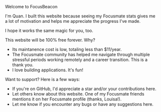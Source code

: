 
<div className="inline-flex gap-1 items-center">
  <span>Welcome to FocusBeacon</span>
  <RiUserSmileLine className="text-zinc-600" size={20} />
</div>

I'm Quan. I built this website because seeing my Focusmate stats gives me a lot of motivation and helps me appreciate the progress I've made.

I hope it works the same magic for you, too.

This website will be 100% free forever. Why?

- Its maintanence cost is low, totaling less than $11/year.
- The Focusmate community has helped me navigate through multiple stressful periods working remotely and a career transition. This is a thank you.
- I love building applications. It's fun!

Want to support? Here is a few ways:

- If you're on GitHub, I'd appreciate a star and/or your contributions <LinkExternal href="https://github.com/qu8n/focusbeacon" openInNewTab>here</LinkExternal>.
- Let others know about this website. One of my Focusmate friends mentions it on her Focusmate profile (thanks, Louisa!).
- Let me know if you encounter any bugs or have any suggestions <LinkExternal href="https://forms.gle/D7k33QwMUzK2m1vb7" openInNewTab>here</LinkExternal>.

